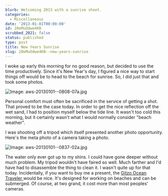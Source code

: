 ```yaml
---
blurb: Welcoming 2013 with a sunrise shoot.
categories:
  - Miscellaneous
date: '2013-01-01T00:00:00'
id: 20eMuOdwe4KB
scrubbed_2021: false
status: published
type: post
title: New Years Sunrise
slug: 20eMuOdwe4KB--new-years-sunrise
---
```


I woke up early this morning for no good reason, but decided to use the time productively. Since it's New Year's day, I figured a nice way to start things off would be to head to the beach for sunrise. So, I did just that and took some photos.

![Image: aws-20130101--0808-07a.jpg](/aws-20130101--0808-07a.jpg)

Personal comfort must often be sacrificed in the service of getting a shot. That proved to be the case today. In order to get the nice reflection off the wet sand, I had to position myself below the tide line. It wasn't too cold this morning, but it certainly wasn't what I would normally consider "beach weather".

I was shooting off a tripod which itself presented another photo opportunity. Here's the meta photo of a camera taking a photo. 

![Image: aws-20130101--0837-02a.jpg](/aws-20130101--0837-02a.jpg)

The water only ever got up to my shins. I could have gone deeper without much problem. My tripod wouldn't have faired so well. Much farther and I'd have had to disassemble the thing to clean it. I wasn't quite up for that today. Incidentally, if you want to buy me a present, the [Gitzo Ocean Traveler ](http://www.amazon.com/gp/product/B009S0SBMM/ref=as_li_ss_tl?ie=UTF8&tag=tioa-20&linkCode=as2&camp=1789&creative=390957&creativeASIN=B009S0SBMM) would be nice. It's designed for working on beaches and can be submerged. Of course, at two grand, it cost more than most peoples' cameras.
